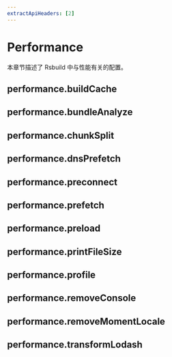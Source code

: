 ```yaml
---
extractApiHeaders: [2]
---
```


# Performance

本章节描述了 Rsbuild 中与性能有关的配置。

## performance.buildCache


<BuildCache />

## performance.bundleAnalyze


<BundleAnalyze />

## performance.chunkSplit


<ChunkSplit />

## performance.dnsPrefetch


<DnsPrefetch />

## performance.preconnect


<Preconnect />

## performance.prefetch


<Prefetch />

## performance.preload


<Preload />

## performance.printFileSize


<PrintFileSize />

## performance.profile


<Profile />

## performance.removeConsole


<RemoveConsole />

## performance.removeMomentLocale


<RemoveMomentLocale />

## performance.transformLodash


<TransformLodash />
